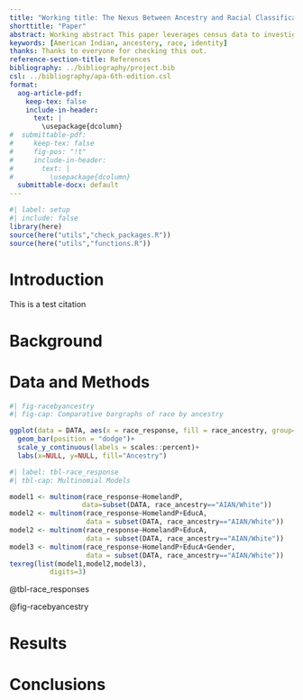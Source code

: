 ```yaml
---
title: "Working title: The Nexus Between Ancestry and Racial Classification Amongst Indigenous Americans"
shorttitle: "Paper"
abstract: Working abstract This paper leverages census data to investigate the intricate relationship between individuals reported ancestry and their self-identified racial classification on the United States Census. Analyzing a dataset drawn from U.S. census records spanning 2010-2020, this research employs statistical techniques to discern patterns, trends, and discrepancies in how individuals perceive their ancestral heritage and racial identity.
keywords: [American Indian, ancestery, race, identity]
thanks: Thanks to everyone for checking this out.
reference-section-title: References
bibliography: ../bibliography/project.bib
csl: ../bibliography/apa-6th-edition.csl
format:
  aog-article-pdf:
    keep-tex: false
    include-in-header: 
      text: |
        \usepackage{dcolumn}
#  submittable-pdf:
#     keep-tex: false
#     fig-pos: "!t"
#     include-in-header: 
#       text: |
#         \usepackage{dcolumn}
  submittable-docx: default
---
```


```r
#| label: setup
#| include: false
library(here)
source(here("utils","check_packages.R"))
source(here("utils","functions.R"))
```

# Introduction

This is a test citation

# Background

# Data and Methods

```r
#| fig-racebyancestry
#| fig-cap: Comparative bargraphs of race by ancestry

ggplot(data = DATA, aes(x = race_response, fill = race_ancestry, group=race_ancestry, y=after_stat(prop))) + 
  geom_bar(position = "dodge")+
  scale_y_continuous(labels = scales::percent)+
  labs(x=NULL, y=NULL, fill="Ancestry")
```

```r
#| label: tbl-race_response
#| tbl-cap: Multinomial Models

model1 <- multinom(race_response~HomelandP,
                  data=subset(DATA, race_ancestry=="AIAN/White"))
model2 <- multinom(race_response~HomelandP+EducA,
                   data = subset(DATA, race_ancestry=="AIAN/White"))
model2 <- multinom(race_response~HomelandP+EducA,
                   data = subset(DATA, race_ancestry=="AIAN/White"))
model3 <- multinom(race_response~HomelandP+EducA+Gender,
                   data = subset(DATA, race_ancestry=="AIAN/White"))
texreg(list(model1,model2,model3),
          digits=3)
```

@tbl-race_responses

@fig-racebyancestry

# Results

# Conclusions
